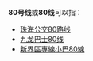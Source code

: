 {{线路名消歧义}}
'''80号线'''或'''80线'''可以指：
* [[珠海公交80路线|珠海公交80路线]]
* [[九龙巴士80线|九龙巴士80线]]
* [[新界區專線小巴80線|新界區專線小巴80線]]

{{disambig|cat=四字路线名消歧义}}